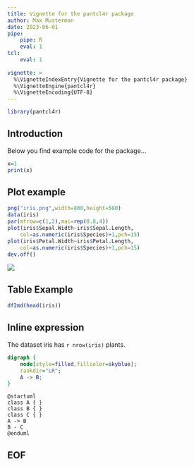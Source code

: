 ```yaml
---
title: Vignette for the pantcl4r package
author: Max Musterman
date: 2023-06-01
pipe:
    pipe: R
    eval: 1
tcl:
    eval: 1
        
vignette: >
  %\VignetteIndexEntry{Vignette for the pantcl4r package}
  %\VignetteEngine{pantcl4r}
  %\VignetteEncoding{UTF-8}
---
```


```r
library(pantcl4r)
```

## Introduction

Below you find example code for the package...

```r
x=1
print(x)
```

## Plot example

```r
png("iris.png",width=800,height=500)
data(iris)
par(mfrow=c(1,2),mai=rep(0.8,4))
plot(iris$Sepal.Width~iris$Sepal.Length,
    col=as.numeric(iris$Species)+1,pch=15)
plot(iris$Petal.Width~iris$Petal.Length,
    col=as.numeric(iris$Species)+1,pch=15)
dev.off()
```

![](../iris.png)

## Table Example

```r
df2md(head(iris))
```


## Inline expression

The dataset iris has `r nrow(iris)` plants.

```.dot
digraph { 
    node[style=filled,fillcolor=skyblue];
    rankdir="LR";
    A -> B; 
}
```

```.puml
@startuml
class A { }
class B { }
class C { }
A -> B 
B - C
@enduml
```

## EOF



